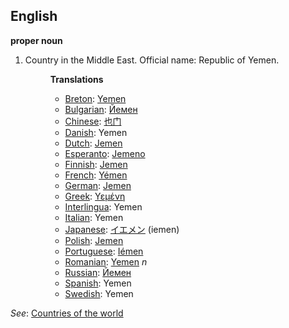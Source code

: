 ==English==

'''proper noun'''

# Country in the Middle East. Official name: Republic of Yemen.
#:'''Translations'''
#:*[[Breton]]: [[Yemen]]
#:*[[Bulgarian]]: [[Йемен]]
#:*[[Chinese]]: [[也门]]
#:*[[Danish]]: Yemen
#:*[[Dutch]]: [[Jemen]]
#:*[[Esperanto]]: [[Jemeno]]
#:*[[Finnish]]: [[Jemen]]
#:*[[French]]: [[Yémen]]
#:*[[German]]: [[Jemen]]
#:*[[Greek]]: [[Υεμένη]]
#:*[[Interlingua]]: Yemen
#:*[[Italian]]: Yemen
#:*[[Japanese]]: [[イエメン]] (iemen)
#:*[[Polish]]: [[Jemen]]
#:*[[Portuguese]]: [[Iémen]]
#:*[[Romanian]]: [[Yemen]] ''n''
#:*[[Russian]]: [[Йемен]]
#:*[[Spanish]]: Yemen
#:*[[Swedish]]: Yemen

''See'': [[Countries of the world]]